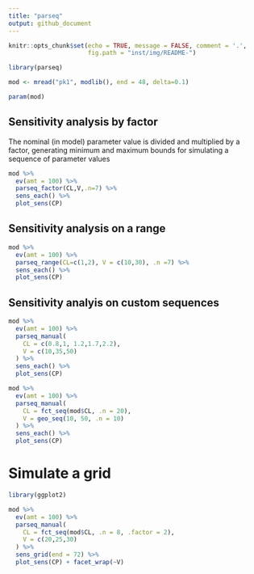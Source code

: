 ```yaml
---
title: "parseq"
output: github_document
---
```


```r
knitr::opts_chunk$set(echo = TRUE, message = FALSE, comment = '.', 
                      fig.path = "inst/img/README-")
```

```r
library(parseq)
```



```r
mod <- mread("pk1", modlib(), end = 48, delta=0.1)

param(mod)
```

## Sensitivity analysis by factor

The nominal (in model) parameter value is divided 
and multiplied by a factor, generating minimum and maximum 
bounds for simulating a sequence of parameter values

```r
mod %>% 
  ev(amt = 100) %>% 
  parseq_factor(CL,V,.n=7) %>% 
  sens_each() %>% 
  plot_sens(CP)
```

## Sensitivity analysis on a range

```r
mod %>% 
  ev(amt = 100) %>% 
  parseq_range(CL=c(1,2), V = c(10,30), .n =7) %>% 
  sens_each() %>% 
  plot_sens(CP)
```

## Sensitivity analyis on custom sequences

```r
mod %>% 
  ev(amt = 100) %>% 
  parseq_manual(
    CL = c(0.8,1, 1.2,1.7,2.2), 
    V = c(10,35,50)
  ) %>% 
  sens_each() %>% 
  plot_sens(CP)
```


```r
mod %>% 
  ev(amt = 100) %>% 
  parseq_manual(
    CL = fct_seq(mod$CL, .n = 20), 
    V = geo_seq(10, 50, .n = 10)
  ) %>% 
  sens_each() %>% 
  plot_sens(CP)
```

# Simulate a grid

```r
library(ggplot2)

mod %>% 
  ev(amt = 100) %>% 
  parseq_manual(
    CL = fct_seq(mod$CL, .n = 8, .factor = 2), 
    V = c(20,25,30)
  ) %>% 
  sens_grid(end = 72) %>% 
  plot_sens(CP) + facet_wrap(~V)
```

